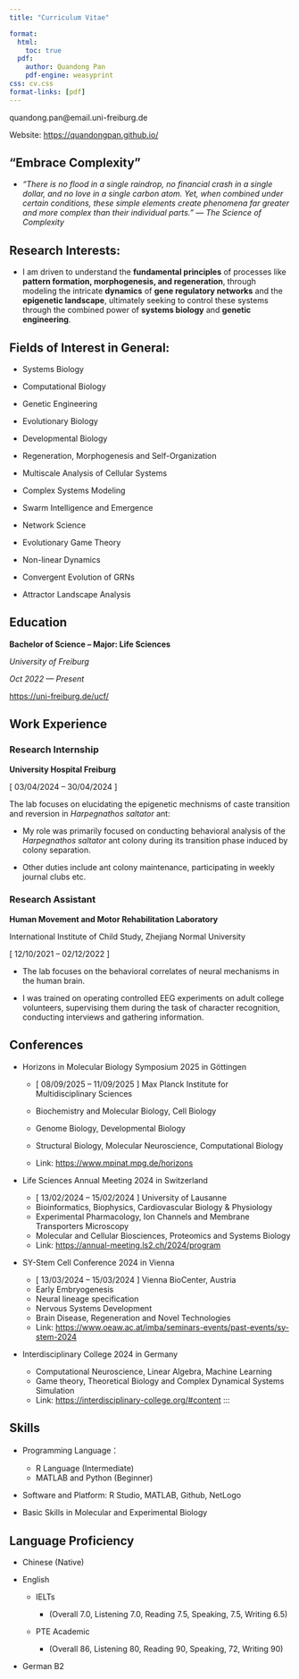 ```yaml
---
title: "Curriculum Vitae"

format:
  html:
    toc: true
  pdf:
    author: Quandong Pan
    pdf-engine: weasyprint
css: cv.css
format-links: [pdf]
---
```


::: {.print-only .contact-block}
quandong.pan\@email.uni-freiburg.de

Website: <https://quandongpan.github.io/>
:::

## “Embrace Complexity”

-   *"There is no flood in a single raindrop, no financial crash in a single dollar, and no love in a single carbon atom. Yet, when combined under certain conditions, these simple elements create phenomena far greater and more complex than their individual parts." --- The Science of Complexity*

## Research Interests:

-   I am driven to understand the **fundamental principles** of processes like **pattern formation, morphogenesis, and regeneration**, through modeling the intricate **dynamics** of **gene regulatory networks** and the **epigenetic landscape**, ultimately seeking to control these systems through the combined power of **systems biology** and **genetic engineering**.

## Fields of Interest in General:

-   Systems Biology

-   Computational Biology

-   Genetic Engineering

-   Evolutionary Biology

-   Developmental Biology

-   Regeneration, Morphogenesis and Self-Organization

-   Multiscale Analysis of Cellular Systems

-   Complex Systems Modeling

-   Swarm Intelligence and Emergence

-   Network Science

-   Evolutionary Game Theory

-   Non-linear Dynamics

-   Convergent Evolution of GRNs

-   Attractor Landscape Analysis

## Education

**Bachelor of Science -- Major: Life Sciences**

*University of Freiburg*

*Oct 2022 --- Present*

<https://uni-freiburg.de/ucf/>

## Work Experience {style="page-break-before: no"}

### Research Internship

**University Hospital Freiburg**

\[ 03/04/2024 – 30/04/2024 \]

The lab focuses on elucidating the epigenetic mechnisms of caste transition and reversion in *Harpegnathos saltator* ant:

-   My role was primarily focused on conducting behavioral analysis of the *Harpegnathos saltator* ant colony during its transition phase induced by colony separation.

-   Other duties include ant colony maintenance, participating in weekly journal clubs etc.

### **Research Assistant**

**Human Movement and Motor Rehabilitation Laboratory**

International Institute of Child Study, Zhejiang Normal University

\[ 12/10/2021 – 02/12/2022 \]

-   The lab focuses on the behavioral correlates of neural mechanisms in the human brain.

-   I was trained on operating controlled EEG experiments on adult college volunteers, supervising them during the task of character recognition, conducting interviews and gathering information.

## Conferences

-   Horizons in Molecular Biology Symposium 2025 in Göttingen

    -   \[ 08/09/2025 – 11/09/2025 \] Max Planck Institute for Multidisciplinary Sciences

    -   Biochemistry and Molecular Biology, Cell Biology

    -   Genome Biology, Developmental Biology

    -   Structural Biology, Molecular Neuroscience, Computational Biology

    -   Link: <https://www.mpinat.mpg.de/horizons>

-   Life Sciences Annual Meeting 2024 in Switzerland

    -   \[ 13/02/2024 – 15/02/2024 \] University of Lausanne
    -   Bioinformatics, Biophysics, Cardiovascular Biology & Physiology
    -   Experimental Pharmacology, Ion Channels and Membrane Transporters Microscopy
    -   Molecular and Cellular Biosciences, Proteomics and Systems Biology
    -   Link: <https://annual-meeting.ls2.ch/2024/program>

-   SY-Stem Cell Conference 2024 in Vienna

    -   \[ 13/03/2024 – 15/03/2024 \] Vienna BioCenter, Austria
    -   Early Embryogenesis
    -   Neural lineage specification
    -   Nervous Systems Development
    -   Brain Disease, Regeneration and Novel Technologies
    -   Link: <https://www.oeaw.ac.at/imba/seminars-events/past-events/sy-stem-2024>

-   Interdisciplinary College 2024 in Germany

    -   Computational Neuroscience, Linear Algebra, Machine Learning
    -   Game theory, Theoretical Biology and Complex Dynamical Systems Simulation
    -   Link: <https://interdisciplinary-college.org/#content> :::

## Skills

-   Programming Language：

    -   R Language (Intermediate)
    -   MATLAB and Python (Beginner)

-   Software and Platform: R Studio, MATLAB, Github, NetLogo

-   Basic Skills in Molecular and Experimental Biology

## Language Proficiency

-   Chinese (Native)

-   English

    -   IELTs

        -   (Overall 7.0, Listening 7.0, Reading 7.5, Speaking, 7.5, Writing 6.5)

    -   PTE Academic

        -   (Overall 86, Listening 80, Reading 90, Speaking, 72, Writing 90)

-   German B2
